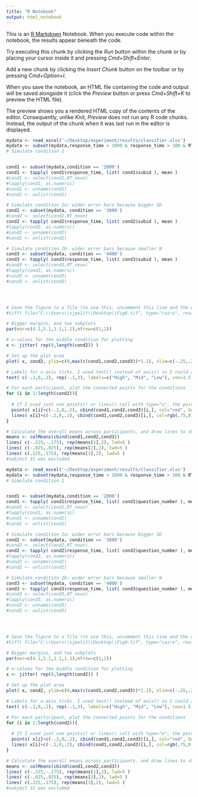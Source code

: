 ```yaml
---
title: "R Notebook"
output: html_notebook
---
```


This is an [R Markdown](http://rmarkdown.rstudio.com) Notebook. When you execute code within the notebook, the results appear beneath the code. 

Try executing this chunk by clicking the *Run* button within the chunk or by placing your cursor inside it and pressing *Cmd+Shift+Enter*. 



Add a new chunk by clicking the *Insert Chunk* button on the toolbar or by pressing *Cmd+Option+I*.

When you save the notebook, an HTML file containing the code and output will be saved alongside it (click the *Preview* button or press *Cmd+Shift+K* to preview the HTML file). 

The preview shows you a rendered HTML copy of the contents of the editor. Consequently, unlike *Knit*, *Preview* does not run any R code chunks. Instead, the output of the chunk when it was last run in the editor is displayed.
```r
mydata <- read_excel('~/Desktop/experiment/results/classifier.xlsx')
mydata <- subset(mydata,response_time < 1000 & response_time > 100 & RT_noun >100 & RT_noun < 1000)
# Simulate condition 1


cond1 <- subset(mydata,condition == '2000')
cond1 <- tapply( cond1$response_time, list( cond1$subid ), mean )
#cond1 <- select(cond1,RT_noun)
#lapply(cond1, as.numeric)
#cond1 <- unname(cond1)
#cond1 <- unlist(cond1)

# Simulate condition 2a: wider error bars because bigger SD
cond2 <- subset(mydata, condition == '3000')
#cond2 <- select(cond2,RT_noun)
cond2 <- tapply( cond2$response_time, list( cond2$subid ), mean )
#lapply(cond2, as.numeric)
#cond2 <- unname(cond2)
#cond2 <- unlist(cond2)

# Simulate condition 2b: wider error bars because smaller N
cond3 <- subset(mydata, condition == '4000')
cond3 <- tapply( cond3$response_time, list( cond3$subid ), mean )
#cond3 <- select(cond3,RT_noun)
#lapply(cond3, as.numeric)
#cond3 <- unname(cond3)
#cond3 <- unlist(cond3)




# Save the figure to a file (to use this, uncomment this line and the dev.off() at the bottom)
#tiff( file="C:\\Users\\sjpolit\\Desktop\\Fig8.tif", type="cairo", res=300, unit="in", width=12, height=6 )

# Bigger margins, and two subplots
par(mar=c(4.1,5.1,1.1,1.1),mfrow=c(1,2))

# x-values for the middle condition for plotting
x <- jitter( rep(0,length(cond2)) )

# Set up the plot area
plot( x, cond2, ylim=c(0,max(c(cond1,cond2,cond3))*1.1), xlim=c(-.25,.25), type="n", ylab="RT (ms)",main="By subjects", xlab=NA, xaxt="n", cex.lab=2, cex.axis=1.5)

# Labels for x-axis ticks. I used text() instead of axis() so I could adjust how far these are from the axis
text( c(-.2,0,.2), rep(-.1,3), labels=c("High", "Mid", "Low"), cex=1.5, xpd=T )

# For each participant, plot the connected points for the conditions
for (i in 1:length(cond2)){
  
  # If I used just one points() or lines() call with type="o", the point outlines and connecting lines would be in the same colour. But I want solid point outlines and opaque connecting lines, so I use two calls here
  points( x[i]+c(-.2,0,.2), cbind(cond1,cond2,cond3)[i,], col="red", bg=rgb(.75,0,0,alpha=.25), pch=21 )
  lines( x[i]+c(-.2,0,.2), cbind(cond1,cond2,cond3)[i,], col=rgb(.75,0,0,alpha=.25) )
}

# Calculate the overall means across participants, and draw lines to show those means
means <- colMeans(cbind(cond1,cond2,cond3))
lines( c(-.225,-.175), rep(means[1],2), lwd=5 )
lines( c(-.025,.025), rep(means[2],2), lwd=5 )
lines( c(.225,.175), rep(means[3],2), lwd=5 )
#subject 31 was excluded
```


```r
mydata <- read_excel('~/Desktop/experiment/results/classifier.xlsx')
mydata <- subset(mydata,response_time < 1000 & response_time > 100 & RT_noun >100 & RT_noun < 1000)
# Simulate condition 1


cond1 <- subset(mydata,condition == '2000')
cond1 <- tapply( cond1$response_time, list( cond1$question_number ), mean )
#cond1 <- select(cond1,RT_noun)
#lapply(cond1, as.numeric)
#cond1 <- unname(cond1)
#cond1 <- unlist(cond1)

# Simulate condition 2a: wider error bars because bigger SD
cond2 <- subset(mydata, condition == '3000')
#cond2 <- select(cond2,RT_noun)
cond2 <- tapply( cond2$response_time, list( cond2$question_number ), mean )
#lapply(cond2, as.numeric)
#cond2 <- unname(cond2)
#cond2 <- unlist(cond2)

# Simulate condition 2b: wider error bars because smaller N
cond3 <- subset(mydata, condition == '4000')
cond3 <- tapply( cond3$response_time, list( cond3$question_number ), mean )
#cond3 <- select(cond3,RT_noun)
#lapply(cond3, as.numeric)
#cond3 <- unname(cond3)
#cond3 <- unlist(cond3)




# Save the figure to a file (to use this, uncomment this line and the dev.off() at the bottom)
#tiff( file="C:\\Users\\sjpolit\\Desktop\\Fig9.tif", type="cairo", res=300, unit="in", width=12, height=6 )

# Bigger margins, and two subplots
par(mar=c(4.1,5.1,1.1,1.1),mfrow=c(1,2))

# x-values for the middle condition for plotting
x <- jitter( rep(0,length(cond2)) )

# Set up the plot area
plot( x, cond2, ylim=c(0,max(c(cond1,cond2,cond3))*1.1), xlim=c(-.25,.25), type="n", ylab="RT (ms)",main="By items", xlab=NA, xaxt="n", cex.lab=2, cex.axis=1.5)

# Labels for x-axis ticks. I used text() instead of axis() so I could adjust how far these are from the axis
text( c(-.2,0,.2), rep(-.1,3), labels=c("High", "Mid", "Low"), cex=1.5, xpd=T )

# For each participant, plot the connected points for the conditions
for (i in 1:length(cond2)){
  
  # If I used just one points() or lines() call with type="o", the point outlines and connecting lines would be in the same colour. But I want solid point outlines and opaque connecting lines, so I use two calls here
  points( x[i]+c(-.2,0,.2), cbind(cond1,cond2,cond3)[i,], col="red", bg=rgb(.75,0,0,alpha=.25), pch=21 )
  lines( x[i]+c(-.2,0,.2), cbind(cond1,cond2,cond3)[i,], col=rgb(.75,0,0,alpha=.25) )
}

# Calculate the overall means across participants, and draw lines to show those means
means <- colMeans(cbind(cond1,cond2,cond3))
lines( c(-.225,-.175), rep(means[1],2), lwd=5 )
lines( c(-.025,.025), rep(means[2],2), lwd=5 )
lines( c(.225,.175), rep(means[3],2), lwd=5 )
#subject 31 was excluded
```

